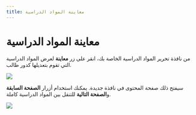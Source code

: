 ---
title: معاينة المواد الدراسية
---


# معاينة المواد الدراسية

من نافذة تحرير المواد الدراسية الخاصة بك، انقر على زر **معاينة** لعرض المواد الدراسية التي تقوم بتعديلها كدور طالب.

![](/ar/img/ulearning/admin/Previewing_courseware.png)

سيفتح ذلك صفحة المحتوى في نافذة جديدة. يمكنك استخدام أزرار **الصفحة السابقة** و**الصفحة التالية** للتنقل بين المواد الدراسية كاملة.

![](/ar/img/ulearning/admin/Previewing_courseware_2.png)
